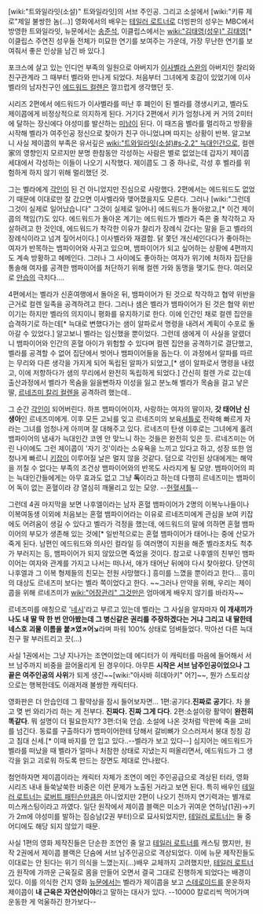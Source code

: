 [wiki:"트와일라잇(소설)" 트와일라잇]의 서브 주인공. 그리고 소설에서 [wiki:"키류 제로"제일 불쌍한 놈(…)]
영화에서의 배우는 [[테일러 로트너]]로 더빙판의 성우는 MBC에서 방영한 트와일라잇, 뉴문에서는 [[송준석]], 이클립스에서는 [[wiki:"김태영(성우)" 김태영]][* 이클립스 주연진 성우들 전체가 미묘한 연기를 보여주는 가운데, 가장 무난한 연기를 보여줘서 좋은 인상을 남긴 바 있다.]

포크스에 살고 있는 인디언 부족의 일원으로 아버지가 [[이사벨라 스완]]의 아버지인 찰리와 친구관계라 그 때부터 벨라와 만나게 되었다. 처음부터 그녀에게 호감이 있었기에 이사벨라의 남자친구인 [[에드워드 컬렌]]은 껄끄럽게 생각했던 듯. 

시리즈 2편에서 에드워드가 이사벨라를 떠난 후 폐인이 된 벨라를 갱생시키고, 벨라도 제이콥에게 비정상적으로 의지하게 된다. 거기다 2편에서 키가 엄청나게 커 거의 2미터에 달하는 장신에다 야성미를 발산하는 [[미남]]이 된다. 이 때즈음 벨라를 멀리하고 방황을 시작해 벨라가 여주인공 정신으로 찾아가 친구 아니었냐며 따지는 상황이 반복. 알고보니 사실 제이콥의 부족은 유서깊은 [[wiki:"트와일라잇(소설)#s-2.2" 늑대인간]]으로, 컬렌家의 영향인지 모르지만 분명 한참동안 각성하는 사람은 별로 없었는데 갑자기 제이콥 세대에서 각성하는 이들이 나오기 시작했다. 제이콥도 그 중 하나로, 각성 후 벨라를 위험하게 하지 않기 위해 멀리했던 것.

그는 벨라에게 [[각인]]이 된 건 아니었지만 진심으로 사랑했다. 2편에서는 에드워드도 없었기 때문에 이대로만 잘 갔으면 이사벨라와 맺어졌을지도 모른다. 그러나 [wiki:"그런데 그것이 실제로 일어났습니다" 그것이 실제로 일어나] 에드워드가 돌아왔고,[* 이건 제이콥의 책임(?)도 있다. 에드워드가 돌아온 계기는 에드워드가 벨라가 죽은 줄 착각하고 자살하려고 한 것인데, 에드워드가 착각한 이유가 찰리가 장례식 갔다는 말을 듣고 벨라의 장례식이라고 넘겨 짚어서이다.] 이사벨라와 재결합. 닭 쫓던 개신세인다다가 좋아하는 여자가 반목하는 뱀파이어와 사귀고 있으며, 뱀파이어가 되고 싶어하는 상황에 4편까지도 계속 방황하고 헤메인다. 그러나 그 사이에도 좋아하는 여자가 위기에 처하자 집단을 통솔해 여자를 공격한 뱀파이어를 처단하기 위해 컬렌 가와 동맹을 맺기도 한다. 여러모로 [[안습]]의 극치다….

4편에서는 벨라가 신혼여행에서 돌아온 뒤, 뱀파이어가 된 것으로 착각하고 협약 위반을 근거로 컬렌 일족을 공격하려고 한다. 그러나 샘은 벨라가 뱀파이어가 된 것은 협약 위반이기는 하지만 벨라의 의지이니 평화를 유지하기로 한다. 이에 인간인 채로 컬렌 집안을 습격하기로 하는데[* 늑대로 변했다가는 샘이 알파로서 명령을 내려서 계획이 수포로 돌아갈 수 있었다.] 알고보니 벨라는 임신했을 뿐이었다. 그런데 샘에게 이 사실을 알렸더니 뱀파이어와 인간의 혼혈 아이가 위험할 수 있다며 컬렌 집안을 공격하기로 결단했고, 벨라를 공격할 수 없어 집단에서 벗어나 뱀파이어들을 돕는다. 이 과정에서 알파를 따르는 무리와 다른 생각을 가지게 되어 독립된 알파가 되었고,[* 샘이 알파로서 명령을 내렸고, 이에 저항하다가 샘의 무리에서 완전히 독립하게 되었다.] 간신히 컬렌 가로 갔는데 출산과정에서 벨라가 목숨을 잃을뻔하자 이성을 잃고 분노해 벨라가 목숨을 걸고 낳은 딸, [[르네즈미 칼리 컬렌]]을 공격하려 했는데.. 

그 순간 [[각인]]이 되어버린다. 하프 뱀파이어이자, 사랑하는 여자의 딸이자, '''갓 태어난 신생아'''인 르네즈미에게. 이후 모든 고뇌를 잊고 르네즈미의 보육[[셔틀]]로 전락해 빠르게 자라는 그녀를 엄청나게 아끼며 잘 대해주고 있다. 르네즈미 탄생 이후로는 그녀에게 홀려 뱀파이어의 냄새가 늑대인간 코엔 안 맞느니 하는 것들은 완전히 잊은 듯. 르네즈미는 어린 나이에도 그런 제이콥이 '자기 것'이라는 소유욕을 느끼고 있다고 하고, 성장 또한 엄청나게 빠르니 [[키잡]]이 이루어질 날은 멀지 않을 것같다. 덤으로 각인된 상대에게는 해악을 끼칠 수 없다는 부족의 조건상 뱀파이어와의 반목도 사라지게 될 모양. 뱀파이어의 피는 늑대인간들에게는 아무 효과도 없고 그냥 '''독'''이라고 하는데 다행히 르네즈미는 뱀파이어 독이 없는 혼혈이라 걍 열심히 깨물리고 있는 모양. --[[헌혈]][[셔틀]]-- 

그런데 4권 마지막을 보면 나후엘이라는 남자 혼혈 뱀파이어가 2명의 이복누나들이나 이복여동생 이외에 처음보는 혼혈 뱀파이어라는 이유로 르네즈미에게 관심을 보여 키잡에도 어려움이 생길 수 있다고 벨라가 걱정을 했는데, 에드워드의 말에 의하면 혼혈 뱀파이어의 부모가 생존해 있는 것에[* 일반적으로는 혼혈 뱀파이어가 태어나는 중에 산모가 죽게 된다. 남편인 에드워드와 의사인 컬라일 등 여러명이 지원을 해준 벨라조차도 척추가 부러지는 등, 뱀파이어가 되지 않았으면 죽었을 것이다. 참고로 나후엘의 친부인 뱀파이어는 여자와 관계를 가지고 나서는 떠나서, 애가 태어난 뒤에야 다시 찾아왔다. 당연히 나후엘과 그 이복 형제들의 친모는 전원 사망했다.] 흥미를 느꼈을 뿐이라고 한다... 흥미의 대상도 르네즈미 보다는 벨라 쪽이었다고 한다.  ~~그러나 만약을 위해, 우리는 제이콥을 위해 르네즈미가 [[wiki:"어장관리" 그것]]만은 엄마에게 배우지 않기를 바라자~~

르네즈미를 애칭으로 '[[네시]]'라고 부르고 있는데 벨라는 그 사실을 알자마자 '''이 개새끼가 나도 내 딸 딱 한 번 안아봤는데 그 병신같은 권리를 주장하겠다는 거냐 그리고 내 딸한테 네스호 괴물 이름을 붙↗였↗어↘'''라며 파워 100% 상태로 덤벼들었다. 막아선 다른 늑대 친구 팔 부러트리고 끗(…)

사실 1권에서는 그냥 지나가는 조연이었는데 에디터가 이 캐릭터를 마음에 들어해서 서브 남주까지 비중을 끌어올리게 된 경우이다. 아무튼 '''시작은 서브 남주인공이었으나 그 끝은 여주인공의 사위'''가 되게 생긴~~[wiki:"아사바 히데아키" 어?]~~, 뭔가 스토리상으로는 행복한데도 이래저래 불쌍한 캐릭터다. 

영화판은 더 안습인데 그 활약상을 잠시 들어보자면...
1편:공기다.'''진짜로 공기'''다. 차 몰고 몆 번 와리가리 하는 게 전부다. '''진짜다. 진짜 그게 다다'''.
2편:소설이랑 활약이 '''완전히 똑같다'''. 뭐 설명이 더 필요한지??
3편:더욱 안습. 소설에 나온 것처럼 막판에 죽을 고비를 넘긴다. 동료를 구출하다가 뱀파이어한테 당해서 갈비뼈가 으스러져서 붕대 칭칭 감고 침대 신세.[* 이때 바지를 안 입고 있다..--벨라가 보고 있다--]
심지어는 에드워드가 벨라를 떠났을 때 벨라가 얼마나 처참한 상태로 지냈는지 떠올리면서, 에드워드가 그 생각을 읽고 괴로워 하도록 만드는 장면도 제대로 안나왔다.

첨언하자면 제이콥이라는 캐릭터 자체가 조연이 메인 주인공급으로 격상된 터라, 영화 시리즈 내내 들쑥날쑥한 비중은 이런 문제가 노출된 거라고 보면 된다. 
특히 배우인 [[테일러 로트너]]는 [[로버트 패틴슨]]만큼은 아니었지만 2편이 나오기 전까지 연기력과는 별개로 미스캐스팅이라고 까였다. 일단 원작에서 제이콥 블랙은 미소가 귀여운 연하남(1권)→키가 2m에 야성미를 발하는 짐승남(2권 부터)으로 묘사되었지만, [[테일러 로트너]]는 둘 중 어디에도 해당 되지 않았기 때문. 

사실 1편의 영화 제작진들은 단순한 조연인 줄 알고 [[테일러 로트너]]를 캐스팅 했지만, 원작 2권에서 제이콥 블랙은 단숨에 서브 남주인공으로 격상되었다. 이에 뉴문 제작진들도 이대로는 안 된다는 위기 의식을 느꼈는지(...)배우 교체까지 고려했지만, [[테일러 로트너]]가 원작에 가까운 근육질로 몸을 만들어 오면서 결국 그대로 진행하게 되었다는 배경이 있다. 이를 의식한 건지 영화 [[뉴문]]에서는 벨라가 제이콥을 보고 [[스테로이드]]를 운운하자 제이콥이 '''내 근육은 자연산이야'''라고 말하는 대사가 있다. --10000 칼로리씩 먹어가며 운동한 게 억울하긴 한가보다--     
